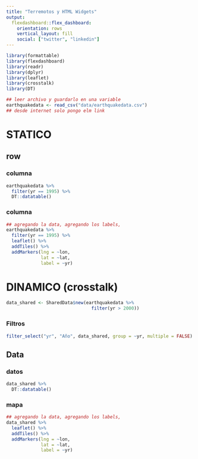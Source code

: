 ```yaml
---
title: "Terremotos y HTML Widgets"
output: 
  flexdashboard::flex_dashboard:
    orientation: rows
    vertical_layout: fill
    social: ["twitter", "linkedin"]
---
```


```r
library(formattable)
library(flexdashboard)
library(readr)
library(dplyr)
library(leaflet)
library(crosstalk)
library(DT)
```


```r
## leer archivo y guardarlo en una variable
earthquakedata <- read_csv("data/earthquakedata.csv")
## desde internet solo pongo elm link

```

# STATICO {data-icon=fa-chalkboard}

## row

### columna
```r
earthquakedata %>%
  filter(yr == 1995) %>%
  DT::datatable()
```

### columna
```r
## agregando la data, agregando los labels, 
earthquakedata %>%
  filter(yr == 1995) %>%
  leaflet() %>%
  addTiles() %>%
  addMarkers(lng = ~lon,
             lat = ~lat,
             label = ~yr)
```

# DINAMICO (crosstalk) {data-icon=fa-rocket}

```r
data_shared <- SharedData$new(earthquakedata %>%
                                filter(yr > 2000))
```
### Filtros
```r
filter_select("yr", "Año", data_shared, group = ~yr, multiple = FALSE)

```
## Data
### datos 

```r
data_shared %>%
  DT::datatable()
```


### mapa
```r
## agregando la data, agregando los labels, 
data_shared %>%
  leaflet() %>%
  addTiles() %>%
  addMarkers(lng = ~lon,
             lat = ~lat,
             label = ~yr)
```
